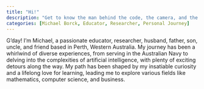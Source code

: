 ```yaml
---
title: "Hi!"
description: "Get to know the man behind the code, the camera, and the guitar."
categories: [Michael Borck, Educator, Researcher, Personal Journey]
---
```


G'day! I'm Michael, a passionate educator, researcher, husband, father, son, uncle, and friend based in Perth, Western Australia. My journey has been a whirlwind of diverse experiences, from serving in the Australian Navy to delving into the complexities of artificial intelligence, with plenty of exciting detours along the way. My path has been shaped by my insatiable curiosity and a lifelong love for learning, leading me to explore various fields like mathematics, computer science, and business.
